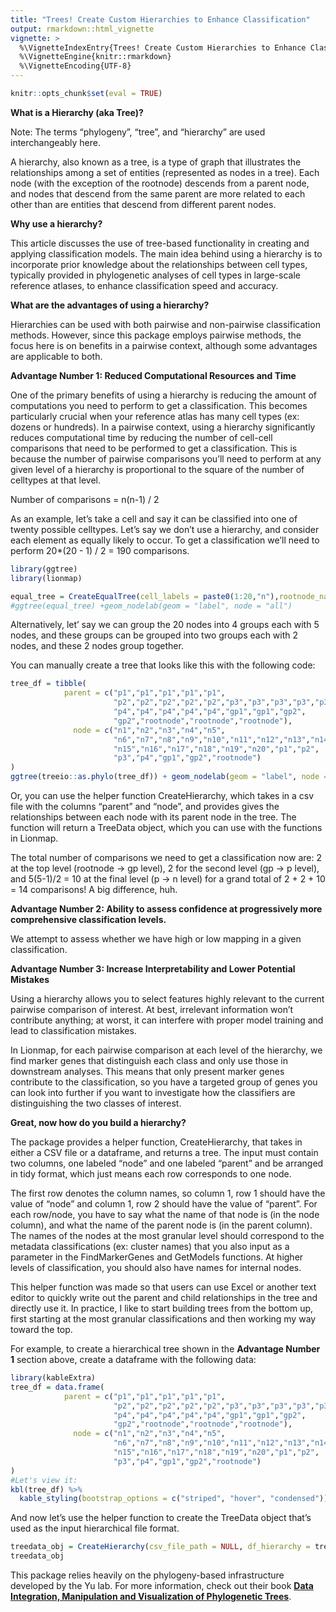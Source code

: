 ```yaml
---
title: "Trees! Create Custom Hierarchies to Enhance Classification"
output: rmarkdown::html_vignette
vignette: >
  %\VignetteIndexEntry{Trees! Create Custom Hierarchies to Enhance Classification}
  %\VignetteEngine{knitr::rmarkdown}
  %\VignetteEncoding{UTF-8}
---
```


```r
knitr::opts_chunk$set(eval = TRUE)
```

**What is a Hierarchy (aka Tree)?**

Note: The terms "phylogeny", "tree", and "hierarchy" are used interchangeably here.

A hierarchy, also known as a tree, is a type of graph that illustrates the relationships among a set of entities (represented as nodes in a tree). Each node (with the exception of the rootnode) descends from a parent node, and nodes that descend from the same parent are more related to each other than are entities that descend from different parent nodes.

**Why use a hierarchy?**

This article discusses the use of tree-based functionality in creating and applying classification models. The main idea behind using a hierarchy is to incorporate prior knowledge about the relationships between cell types, typically provided in phylogenetic analyses of cell types in large-scale reference atlases, to enhance classification speed and accuracy.

**What are the advantages of using a hierarchy?**

Hierarchies can be used with both pairwise and non-pairwise classification methods. However, since this package employs pairwise methods, the focus here is on benefits in a pairwise context, although some advantages are applicable to both.

**Advantage Number 1: Reduced Computational Resources and Time**

One of the primary benefits of using a hierarchy is reducing the amount of computations you need to perform to get a classification. This becomes particularly crucial when your reference atlas has many cell types (ex: dozens or hundreds). In a pairwise context, using a hierarchy significantly reduces computational time by reducing the number of cell-cell comparisons that need to be performed to get a classification. This is because the number of pairwise comparisons you'll need to perform at any given level of a hierarchy is proportional to the square of the number of celltypes at that level.

Number of comparisons = n(n-1) / 2

As an example, let's take a cell and say it can be classified into one of twenty possible celltypes. Let's say we don't use a hierarchy, and consider each element as equally likely to occur. To get a classification we'll need to perform 20\*(20 - 1) / 2 = 190 comparisons.

```r
library(ggtree)
library(lionmap)

```

```r
equal_tree = CreateEqualTree(cell_labels = paste0(1:20,"n"),rootnode_name = "Root")
#ggtree(equal_tree) +geom_nodelab(geom = "label", node = "all") 

```

Alternatively, let' say we can group the 20 nodes into 4 groups each with 5 nodes, and these groups can be grouped into two groups each with 2 nodes, and these 2 nodes group together.

You can manually create a tree that looks like this with the following code:

```r
tree_df = tibble(
            parent = c("p1","p1","p1","p1","p1",
                       "p2","p2","p2","p2","p2","p3","p3","p3","p3","p3",
                       "p4","p4","p4","p4","p4","gp1","gp1","gp2",
                       "gp2","rootnode","rootnode","rootnode"),
              node = c("n1","n2","n3","n4","n5",
                       "n6","n7","n8","n9","n10","n11","n12","n13","n14",
                       "n15","n16","n17","n18","n19","n20","p1","p2",
                       "p3","p4","gp1","gp2","rootnode")
)
ggtree(treeio::as.phylo(tree_df)) + geom_nodelab(geom = "label", node = "all") 
```

Or, you can use the helper function CreateHierarchy, which takes in a csv file with the columns "parent" and "node", and provides gives the relationships between each node with its parent node in the tree. The function will return a TreeData object, which you can use with the functions in Lionmap.

The total number of comparisons we need to get a classification now are: 2 at the top level (rootnode -\> gp level), 2 for the second level (gp -\> p level), and 5(5-1)/2 = 10 at the final level (p -\> n level) for a grand total of 2 + 2 + 10 = 14 comparisons! A big difference, huh.

**Advantage Number 2: Ability to assess confidence at progressively more comprehensive classification levels.**

We attempt to assess whether we have high or low mapping in a given classification.

**Advantage Number 3: Increase Interpretability and Lower Potential Mistakes**

Using a hierarchy allows you to select features highly relevant to the current pairwise comparison of interest. At best, irrelevant information won't contribute anything; at worst, it can interfere with proper model training and lead to classification mistakes.

In Lionmap, for each pairwise comparison at each level of the hierarchy, we find marker genes that distinguish each class and only use those in downstream analyses. This means that only present marker genes contribute to the classification, so you have a targeted group of genes you can look into further if you want to investigate how the classifiers are distinguishing the two classes of interest.

**Great, now how do you build a hierarchy?**

The package provides a helper function, CreateHierarchy, that takes in either a CSV file or a dataframe, and returns a tree. The input must contain two columns, one labeled "node" and one labeled "parent" and be arranged in tidy format, which just means each row corresponds to one node.

The first row denotes the column names, so column 1, row 1 should have the value of "node" and column 1, row 2 should have the value of "parent". For each row/node, you have to say what the name of that node is (in the node column), and what the name of the parent node is (in the parent column). The names of the nodes at the most granular level should correspond to the metadata classifications (ex: cluster names) that you also input as a parameter in the FindMarkerGenes and GetModels functions. At higher levels of classification, you should also have names for internal nodes.

This helper function was made so that users can use Excel or another text editor to quickly write out the parent and child relationships in the tree and directly use it. In practice, I like to start building trees from the bottom up, first starting at the most granular classifications and then working my way toward the top.

For example, to create a hierarchical tree shown in the **Advantage Number 1** section above, create a dataframe with the following data:

```r
library(kableExtra)
tree_df = data.frame(
            parent = c("p1","p1","p1","p1","p1",
                       "p2","p2","p2","p2","p2","p3","p3","p3","p3","p3",
                       "p4","p4","p4","p4","p4","gp1","gp1","gp2",
                       "gp2","rootnode","rootnode","rootnode"),
              node = c("n1","n2","n3","n4","n5",
                       "n6","n7","n8","n9","n10","n11","n12","n13","n14",
                       "n15","n16","n17","n18","n19","n20","p1","p2",
                       "p3","p4","gp1","gp2","rootnode")
)
#Let's view it:
kbl(tree_df) %>%
  kable_styling(bootstrap_options = c("striped", "hover", "condensed"))
```

And now let's use the helper function to create the TreeData object that's used as the input hierarchical file format.

```r
treedata_obj = CreateHierarchy(csv_file_path = NULL, df_hierarchy = tree_df)
treedata_obj
```

This package relies heavily on the phylogeny-based infrastructure developed by the Yu lab. For more information, check out their book [**Data Integration, Manipulation and Visualization of Phylogenetic Trees**](https://yulab-smu.top/treedata-book/index.html).
